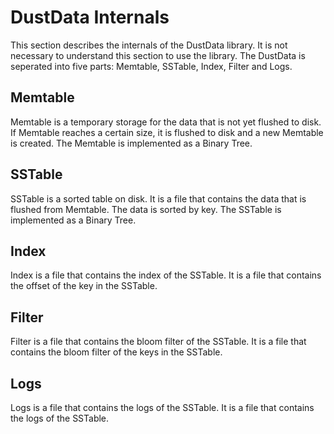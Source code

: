 # DustData Internals

This section describes the internals of the DustData library. It is not necessary to understand this section to use the
library. The DustData is seperated into five parts: Memtable, SSTable, Index, Filter and Logs.

## Memtable

Memtable is a temporary storage for the data that is not yet flushed to disk. If Memtable reaches a certain size, it is
flushed to disk and a new Memtable is created. The Memtable is implemented as a Binary Tree.

## SSTable

SSTable is a sorted table on disk. It is a file that contains the data that is flushed from Memtable. The data is sorted
by key. The SSTable is implemented as a Binary Tree.

## Index

Index is a file that contains the index of the SSTable. It is a file that contains the offset of the key in the SSTable.

## Filter

Filter is a file that contains the bloom filter of the SSTable. It is a file that contains the bloom filter of the keys in
the SSTable.

## Logs

Logs is a file that contains the logs of the SSTable. It is a file that contains the logs of the SSTable.
